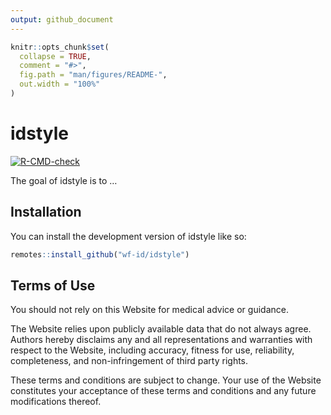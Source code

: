 ```yaml
---
output: github_document
---
```


<!-- README.md is generated from README.Rmd. Please edit that file -->

```r
knitr::opts_chunk$set(
  collapse = TRUE,
  comment = "#>",
  fig.path = "man/figures/README-",
  out.width = "100%"
)
```

# idstyle

<!-- badges: start -->
[![R-CMD-check](https://github.com/wf-id/idstyle/workflows/R-CMD-check/badge.svg)](https://github.com/wf-id/idstyle/actions)
<!-- badges: end -->

The goal of idstyle is to ...

## Installation

You can install the development version of idstyle like so:

``` r
remotes::install_github("wf-id/idstyle")
```
## Terms of Use

You should not rely on this Website for medical advice or guidance.

The Website relies upon publicly available data that do not always agree. Authors hereby disclaims any and all representations and warranties with respect to the Website, including accuracy, fitness for use, reliability, completeness, and non-infringement of third party rights.

These terms and conditions are subject to change. Your use of the Website constitutes your acceptance of these terms and conditions and any future modifications thereof.
